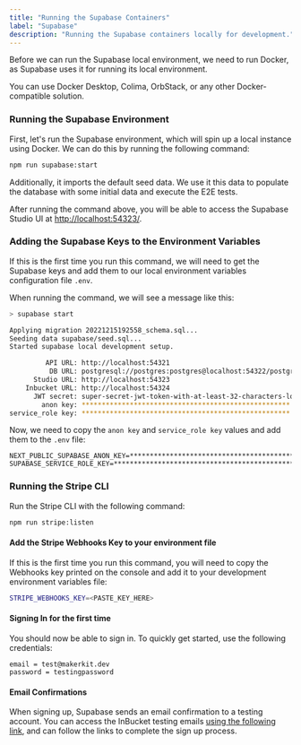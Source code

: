 ```yaml
---
title: "Running the Supabase Containers"
label: "Supabase"
description: "Running the Supabase containers locally for development."
---
```


Before we can run the Supabase local environment, we need to run Docker, as Supabase uses it for running its local environment.

You can use Docker Desktop, Colima, OrbStack, or any other Docker-compatible solution.

### Running the Supabase Environment

First, let's run the Supabase environment, which will spin up a local
instance using Docker. We can do this by running the following command:

```bash
npm run supabase:start
```

Additionally, it imports the default seed data. We use it this data to
populate the database with some initial data and execute the E2E tests.

After running the command above, you will be able to access the Supabase
Studio UI at [http://localhost:54323/](http://localhost:54323/).

### Adding the Supabase Keys to the Environment Variables

If this is the first time you run this command, we will need to get the
Supabase keys and add them to our local environment variables configuration
file `.env`.

When running the command, we will see a message like this:

```bash
> supabase start

Applying migration 20221215192558_schema.sql...
Seeding data supabase/seed.sql...
Started supabase local development setup.

         API URL: http://localhost:54321
          DB URL: postgresql://postgres:postgres@localhost:54322/postgres
      Studio URL: http://localhost:54323
    Inbucket URL: http://localhost:54324
      JWT secret: super-secret-jwt-token-with-at-least-32-characters-long
        anon key: ****************************************************
service_role key: ****************************************************
```

Now, we need to copy the `anon key` and `service_role key` values and add
them to the `.env` file:

```
NEXT_PUBLIC_SUPABASE_ANON_KEY=****************************************************
SUPABASE_SERVICE_ROLE_KEY=****************************************************
```


### Running the Stripe CLI

Run the Stripe CLI with the following command:

```bash
npm run stripe:listen
```

#### Add the Stripe Webhooks Key to your environment file

If this is the first time you run this command, you will need to copy the Webhooks key printed on the console and add it to your development environment variables file:

```bash title=".env.development"
STRIPE_WEBHOOKS_KEY=<PASTE_KEY_HERE>
```

#### Signing In for the first time

You should now be able to sign in. To quickly get started, use the following credentials:

```
email = test@makerkit.dev
password = testingpassword
```

#### Email Confirmations

When signing up, Supabase sends an email confirmation to a testing account. You can access the InBucket testing emails [using the following link](http://localhost:54324/monitor), and can follow the links to complete the sign up process.


